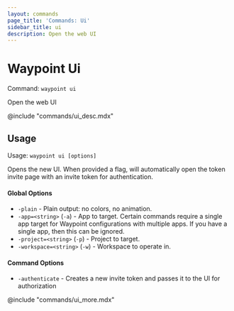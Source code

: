 ```yaml
---
layout: commands
page_title: 'Commands: Ui'
sidebar_title: ui
description: Open the web UI
---
```


# Waypoint Ui

Command: `waypoint ui`

Open the web UI

@include "commands/ui_desc.mdx"

## Usage

Usage: `waypoint ui [options]`

Opens the new UI. When provided a flag, will automatically open the
token invite page with an invite token for authentication.

#### Global Options

- `-plain` - Plain output: no colors, no animation.
- `-app=<string>` (`-a`) - App to target. Certain commands require a single app target for Waypoint configurations with multiple apps. If you have a single app, then this can be ignored.
- `-project=<string>` (`-p`) - Project to target.
- `-workspace=<string>` (`-w`) - Workspace to operate in.

#### Command Options

- `-authenticate` - Creates a new invite token and passes it to the UI for authorization

@include "commands/ui_more.mdx"
